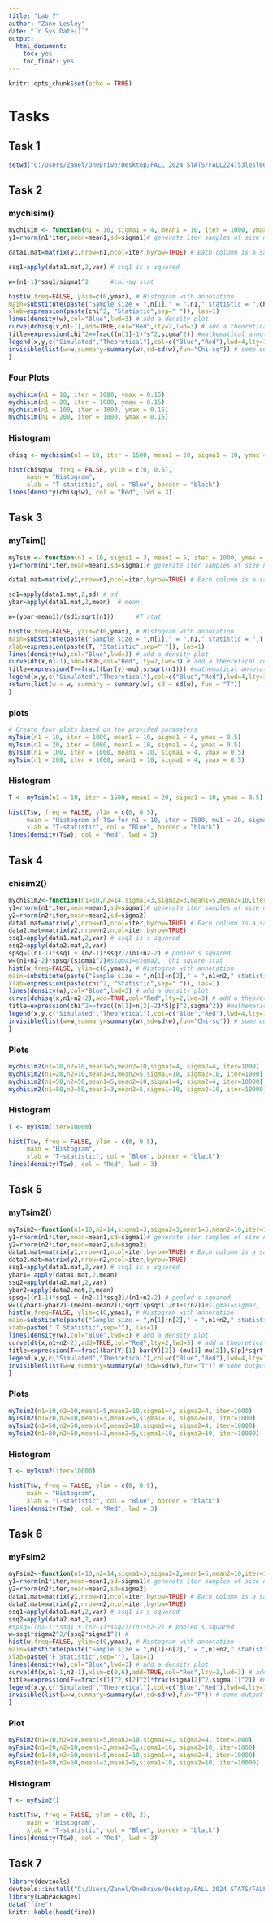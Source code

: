```yaml
---
title: "Lab 7"
author: "Zane Lesley"
date: "`r Sys.Date()`"
output: 
  html_document:
    toc: yes
    toc_float: yes
---
```


```r
knitr::opts_chunk$set(echo = TRUE)
```

# Tasks

## Task 1
```r
setwd("C:/Users/Zanel/OneDrive/Desktop/FALL 2024 STATS/FALL224753lesl0009/Lab/Lab 7")
```

## Task 2

### mychisim()
```r
mychisim <- function(n1 = 10, sigma1 = 4, mean1 = 10, iter = 1000, ymax = 0.15, x = 20, y = 0.1){    # adjust ymax to make graph fit
y1=rnorm(n1*iter,mean=mean1,sd=sigma1)# generate iter samples of size n1

data1.mat=matrix(y1,nrow=n1,ncol=iter,byrow=TRUE) # Each column is a sample size n1

ssq1=apply(data1.mat,2,var) # ssq1 is s squared

w=(n1-1)*ssq1/sigma1^2      #chi-sq stat

hist(w,freq=FALSE, ylim=c(0,ymax), # Histogram with annotation
main=substitute(paste("Sample size = ",n[1]," = ",n1," statistic = ",chi^2)),
xlab=expression(paste(chi^2, "Statistic",sep=" ")), las=1)
lines(density(w),col="Blue",lwd=3) # add a density plot
curve(dchisq(x,n1-1),add=TRUE,col="Red",lty=2,lwd=3) # add a theoretical curve
title=expression(chi^2==frac((n[1]-1)*s^2,sigma^2)) #mathematical annotation -see ?plotmath
legend(x,y,c("Simulated","Theoretical"),col=c("Blue","Red"),lwd=4,lty=1:2,bty="n",title=title) # Legend #
invisible(list(w=w,summary=summary(w),sd=sd(w),fun="Chi-sq")) # some output to use if needed
}
```

### Four Plots

```r
mychisim(n1 = 10, iter = 1000, ymax = 0.15)
mychisim(n1 = 20, iter = 1000, ymax = 0.15)
mychisim(n1 = 100, iter = 1000, ymax = 0.15)
mychisim(n1 = 200, iter = 1000, ymax = 0.15)
```

### Histogram

```r
chisq <- mychisim(n1 = 10, iter = 1500, mean1 = 20, sigma1 = 10, ymax = 0.5)

hist(chisq$w, freq = FALSE, ylim = c(0, 0.5),
     main = "Histogram",
     xlab = "T-statistic", col = "Blue", border = "black")
lines(density(chisq$w), col = "Red", lwd = 3)
```

## Task 3

### myTsim()

```r
myTsim <- function(n1 = 10, sigma1 = 3, mean1 = 5, iter = 1000, ymax = 0.5, x = 20, y = 0.1){    # adjust ymax to make graph fit
y1=rnorm(n1*iter,mean=mean1,sd=sigma1)# generate iter samples of size n1

data1.mat=matrix(y1,nrow=n1,ncol=iter,byrow=TRUE) # Each column is a sample size n1

sd1=apply(data1.mat,2,sd) # sd
ybar=apply(data1.mat,2,mean)  # mean

w=(ybar-mean1)/(sd1/sqrt(n1))      #T stat

hist(w,freq=FALSE, ylim=c(0,ymax), # Histogram with annotation
main=substitute(paste("Sample size = ",n[1]," = ",n1," statistic = ",T," iterations= ",iter)),
xlab=expression(paste(T, "Statistic",sep=" ")), las=1)
lines(density(w),col="Blue",lwd=3) # add a density plot
curve(dt(x,n1-1),add=TRUE,col="Red",lty=2,lwd=3) # add a theoretical curve
title=expression(T==frac((bar(y)-mu),s/sqrt(n1))) #mathematical annotation -see ?plotmath
legend(x,y,c("Simulated","Theoretical"),col=c("Blue","Red"),lwd=4,lty=1:2,bty="n",title=title) # Legend #
return(list(w = w, summary = summary(w), sd = sd(w), fun = "T"))
}
```

### plots
```r
# Create four plots based on the provided parameters
myTsim(n1 = 10, iter = 1000, mean1 = 10, sigma1 = 4, ymax = 0.5)
myTsim(n1 = 20, iter = 1000, mean1 = 10, sigma1 = 4, ymax = 0.5)
myTsim(n1 = 100, iter = 1000, mean1 = 10, sigma1 = 4, ymax = 0.5)
myTsim(n1 = 200, iter = 1000, mean1 = 10, sigma1 = 4, ymax = 0.5)
```

### Histogram
```r
T <- myTsim(n1 = 10, iter = 1500, mean1 = 20, sigma1 = 10, ymax = 0.5)

hist(T$w, freq = FALSE, ylim = c(0, 0.5),
     main = "Histogram of T$w for n1 = 10, iter = 1500, mu1 = 20, sigma1 = 10",
     xlab = "T-statistic", col = "Blue", border = "black")
lines(density(T$w), col = "Red", lwd = 3)
```

## Task 4

### chisim2()
```r
mychisim2<-function(n1=10,n2=14,sigma1=3,sigma2=3,mean1=5,mean2=10,iter=1000,ymax=0.07,x=40,y=0.04,...){    # adjust ymax to make graph fit
y1=rnorm(n1*iter,mean=mean1,sd=sigma1)# generate iter samples of size n1
y2=rnorm(n2*iter,mean=mean2,sd=sigma2)
data1.mat=matrix(y1,nrow=n1,ncol=iter,byrow=TRUE) # Each column is a sample size n1
data2.mat=matrix(y2,nrow=n2,ncol=iter,byrow=TRUE)
ssq1=apply(data1.mat,2,var) # ssq1 is s squared
ssq2=apply(data2.mat,2,var)
spsq=((n1-1)*ssq1 + (n2-1)*ssq2)/(n1+n2-2) # pooled s squared
w=(n1+n2-2)*spsq/(sigma1^2)#sigma1=sigma2,  Chi square stat
hist(w,freq=FALSE, ylim=c(0,ymax), # Histogram with annotation
main=substitute(paste("Sample size = ",n[1]+n[2]," = ",n1+n2," statistic = ",chi^2)),
xlab=expression(paste(chi^2, "Statistic",sep=" ")), las=1)
lines(density(w),col="Blue",lwd=3) # add a density plot
curve(dchisq(x,n1+n2-2),add=TRUE,col="Red",lty=2,lwd=3) # add a theoretical curve
title=expression(chi^2==frac((n[1]+n[2]-2)*S[p]^2,sigma^2)) #mathematical annotation -see ?plotmath
legend(x,y,c("Simulated","Theoretical"),col=c("Blue","Red"),lwd=4,lty=1:2,bty="n",title=title) # Legend #
invisible(list(w=w,summary=summary(w),sd=sd(w),fun="Chi-sq")) # some output to use if needed
}
```


### Plots
```r
mychisim2(n1=10,n2=10,mean1=5,mean2=10,sigma1=4, sigma2=4, iter=1000)
mychisim2(n1=20,n2=10,mean1=3,mean2=5,sigma1=10, sigma2=10, iter=1000)
mychisim2(n1=50,n2=50,mean1=5,mean2=10,sigma1=4, sigma2=4, iter=10000)
mychisim2(n1=80,n2=50,mean1=3,mean2=5,sigma1=10, sigma2=10, iter=10000)
```

### Histogram
```r
T <- myTsim(iter=10000)

hist(T$w, freq = FALSE, ylim = c(0, 0.5),
     main = "Histogram",
     xlab = "T-statistic", col = "Blue", border = "black")
lines(density(T$w), col = "Red", lwd = 3)
```


## Task 5

### myTsim2()
```r
myTsim2<-function(n1=10,n2=14,sigma1=3,sigma2=3,mean1=5,mean2=10,iter=1000,ymax=0.5,x=2,y=0.4,...){
y1=rnorm(n1*iter,mean=mean1,sd=sigma1)# generate iter samples of size n1
y2=rnorm(n2*iter,mean=mean2,sd=sigma2)
data1.mat=matrix(y1,nrow=n1,ncol=iter,byrow=TRUE) # Each column is a sample size n1
data2.mat=matrix(y2,nrow=n2,ncol=iter,byrow=TRUE)
ssq1=apply(data1.mat,2,var) # ssq1 is s squared
ybar1= apply(data1.mat,2,mean)
ssq2=apply(data2.mat,2,var)
ybar2=apply(data2.mat,2,mean)
spsq=((n1-1)*ssq1 + (n2-1)*ssq2)/(n1+n2-2) # pooled s squared
w=((ybar1-ybar2)-(mean1-mean2))/sqrt(spsq*(1/n1+1/n2))#sigma1=sigma2,  Chi square stat
hist(w,freq=FALSE, ylim=c(0,ymax), # Histogram with annotation
main=substitute(paste("Sample size = ",n[1]+n[2]," = ",n1+n2," statistic = ",T)),
xlab=paste(" T Statistic",sep=""), las=1)
lines(density(w),col="Blue",lwd=3) # add a density plot
curve(dt(x,n1+n2-2),add=TRUE,col="Red",lty=2,lwd=3) # add a theoretical curve
title=expression(T==frac((bar(Y)[1]-bar(Y)[2])-(mu[1]-mu[2]),S[p]*sqrt(frac(1,n[1])+frac(1,n[2])))) #mathematical annotation -see ?plotmath
legend(x,y,c("Simulated","Theoretical"),col=c("Blue","Red"),lwd=4,lty=1:2,bty="n",title=title)# Legend #
invisible(list(w=w,summary=summary(w),sdw=sd(w),fun="T")) # some output to use if needed
}
```

### Plots
```r
myTsim2(n1=10,n2=10,mean1=5,mean2=10,sigma1=4, sigma2=4, iter=1000)
myTsim2(n1=20,n2=10,mean1=3,mean2=5,sigma1=10, sigma2=10, iter=1000)
myTsim2(n1=50,n2=50,mean1=5,mean2=10,sigma1=4, sigma2=4, iter=10000)
myTsim2(n1=80,n2=50,mean1=3,mean2=5,sigma1=10, sigma2=10, iter=10000)
```

### Histogram
```r
T <- myTsim2(iter=10000)

hist(T$w, freq = FALSE, ylim = c(0, 0.5),
     main = "Histogram",
     xlab = "T-statistic", col = "Blue", border = "black")
lines(density(T$w), col = "Red", lwd = 3)
```

## Task 6

### myFsim2
```r
myFsim2<-function(n1=10,n2=14,sigma1=3,sigma2=2,mean1=5,mean2=10,iter=1000,ymax=2,x=6,y=0.5,...){
y1=rnorm(n1*iter,mean=mean1,sd=sigma1)# generate iter samples of size n1
y2=rnorm(n2*iter,mean=mean2,sd=sigma2)
data1.mat=matrix(y1,nrow=n1,ncol=iter,byrow=TRUE) # Each column is a sample size n1
data2.mat=matrix(y2,nrow=n2,ncol=iter,byrow=TRUE)
ssq1=apply(data1.mat,2,var) # ssq1 is s squared
ssq2=apply(data2.mat,2,var)
#spsq=((n1-1)*ssq1 + (n2-1)*ssq2)/(n1+n2-2) # pooled s squared
w=ssq1*sigma2^2/(ssq2*sigma1^2) #
hist(w,freq=FALSE, ylim=c(0,ymax), # Histogram with annotation
main=substitute(paste("Sample size = ",n[1]+n[2]," = ",n1+n2," statistic = ",F)),
xlab=paste("F Statistic",sep=""), las=1)
lines(density(w),col="Blue",lwd=3) # add a density plot
curve(df(x,n1-1,n2-1),xlim=c(0,6),add=TRUE,col="Red",lty=2,lwd=3) # add a theoretical curve
title=expression(F==frac(s[1]^2,s[2]^2)*frac(sigma[2]^2,sigma[1]^2)) #mathematical annotation -see ?plotmath
legend(x,y,c("Simulated","Theoretical"),col=c("Blue","Red"),lwd=4,lty=1:2,bty="n",title=title)# Legend #
invisible(list(w=w,summary=summary(w),sd=sd(w),fun="F")) # some output to use if needed
}
```

### Plot
```r
myFsim2(n1=10,n2=10,mean1=5,mean2=10,sigma1=4, sigma2=4, iter=1000)
myFsim2(n1=20,n2=10,mean1=3,mean2=5,sigma1=10, sigma2=10, iter=1000)
myFsim2(n1=50,n2=50,mean1=5,mean2=10,sigma1=4, sigma2=4, iter=10000)
myFsim2(n1=80,n2=50,mean1=3,mean2=5,sigma1=10, sigma2=10, iter=10000)
```

### Histogram
```r
T <- myFsim2()

hist(T$w, freq = FALSE, ylim = c(0, 2),
     main = "Histogram",
     xlab = "T-statistic", col = "Blue", border = "black")
lines(density(T$w), col = "Red", lwd = 3)
```

## Task 7

```r
library(devtools)
devtools::install("C:/Users/Zanel/OneDrive/Desktop/FALL 2024 STATS/FALL224753lesl0009/LabPackages")
library(LabPackages)
data("fire")
knitr::kable(head(fire))
```

